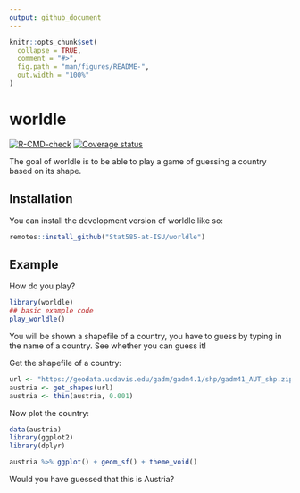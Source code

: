 ```yaml
---
output: github_document
---
```


<!-- README.md is generated from README.Rmd. Please edit that file -->

```r
knitr::opts_chunk$set(
  collapse = TRUE,
  comment = "#>",
  fig.path = "man/figures/README-",
  out.width = "100%"
)
```

# worldle

<!-- badges: start -->
[![R-CMD-check](https://github.com/Stat585-at-ISU/worldle/actions/workflows/R-CMD-check.yaml/badge.svg)](https://github.com/Stat585-at-ISU/worldle/actions/workflows/R-CMD-check.yaml)
[![Coverage status](https://codecov.io/gh/Stat585-at-ISU/worldle/branch/main/graph/badge.svg)](https://codecov.io/github/Stat585-at-ISU/worldle?branch=main)
<!-- badges: end -->

The goal of worldle is to be able to play a game of guessing a country based on its shape.

## Installation

You can install the development version of worldle like so:

``` r
remotes::install_github("Stat585-at-ISU/worldle")
```

## Example

How do you play?

```r
library(worldle)
## basic example code
play_worldle() 
```

You will be shown a shapefile of a country, you have to guess by typing in the name of a country.
See whether you can guess it!



Get the shapefile of a country:
```r
url <- "https://geodata.ucdavis.edu/gadm/gadm4.1/shp/gadm41_AUT_shp.zip"
austria <- get_shapes(url)
austria <- thin(austria, 0.001)
```

Now plot the country: 
```r
data(austria)
library(ggplot2)
library(dplyr)

austria %>% ggplot() + geom_sf() + theme_void()
```

Would you have guessed that this is Austria?
